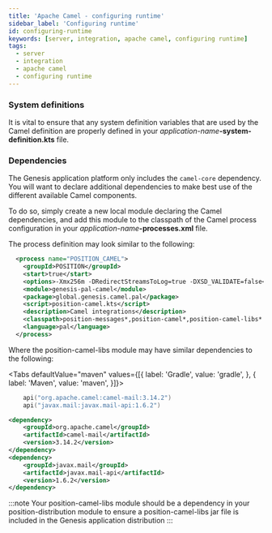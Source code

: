 ```yaml
---
title: 'Apache Camel - configuring runtime'
sidebar_label: 'Configuring runtime'
id: configuring-runtime
keywords: [server, integration, apache camel, configuring runtime]
tags:
  - server
  - integration
  - apache camel
  - configuring runtime
---
```



### System definitions
It is vital to ensure that any system definition variables that are used by the Camel definition are properly defined in your _application-name_**-system-definition.kts** file.

### Dependencies
The Genesis application platform only includes the `camel-core` dependency. You will want to declare additional dependencies to make best use of the different available Camel components.

To do so, simply create a new local module declaring the Camel dependencies, and add this module to the classpath of the Camel process configuration in your _application-name_**-processes.xml** file.

The process definition may look similar to the following:

```xml
  <process name="POSITION_CAMEL">
    <groupId>POSITION</groupId>
    <start>true</start>
    <options>-Xmx256m -DRedirectStreamsToLog=true -DXSD_VALIDATE=false</options>
    <module>genesis-pal-camel</module>
    <package>global.genesis.camel.pal</package>
    <script>position-camel.kts</script>
    <description>Camel integrations</description>
    <classpath>position-messages*,position-camel*,position-camel-libs*.jar</classpath>
    <language>pal</language>
  </process>
```

Where the position-camel-libs module may have similar dependencies to the following:

<Tabs defaultValue="maven" values={[{ label: 'Gradle', value: 'gradle', }, { label: 'Maven', value: 'maven', }]}>
<TabItem value="gradle">

```kotlin
    api("org.apache.camel:camel-mail:3.14.2")
    api("javax.mail:javax.mail-api:1.6.2")
```

</TabItem>
<TabItem value="maven">

```xml
<dependency>
	<groupId>org.apache.camel</groupId>
	<artifactId>camel-mail</artifactId>
	<version>3.14.2</version>
</dependency>
<dependency>
	<groupId>javax.mail</groupId>
	<artifactId>javax.mail-api</artifactId>
	<version>1.6.2</version>
</dependency>
```

</TabItem>
</Tabs>

:::note
Your position-camel-libs module should be a dependency in your position-distribution module to ensure a position-camel-libs jar file is included in the Genesis application distribution
:::